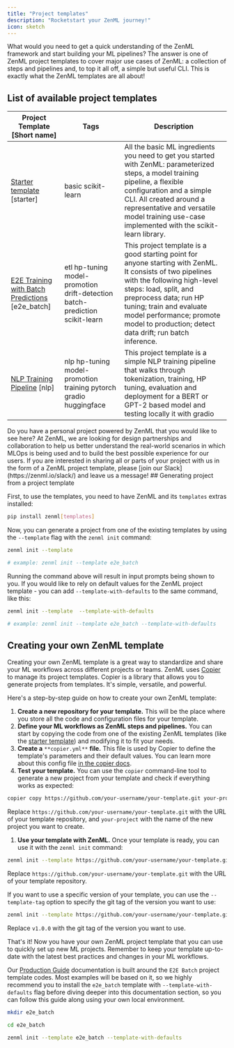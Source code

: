 ```yaml
---
title: "Project templates"
description: "Rocketstart your ZenML journey!"
icon: sketch
---
```


What would you need to get a quick understanding of the ZenML framework and start building your ML pipelines? The answer is one of ZenML project templates to cover major use cases of ZenML: a collection of steps and pipelines and, to top it all off, a simple but useful CLI. This is exactly what the ZenML templates are all about!

## List of available project templates

| Project Template \[Short name\]                                                                      | Tags                                                                        | Description                                                                                                                                                                                                                                                                                                  |
| ---------------------------------------------------------------------------------------------------- | --------------------------------------------------------------------------- | ------------------------------------------------------------------------------------------------------------------------------------------------------------------------------------------------------------------------------------------------------------------------------------------------------------ |
| [Starter template](https://github.com/zenml-io/template-starter) \[starter\]                         | basic scikit-learn                                                          | All the basic ML ingredients you need to get you started with ZenML: parameterized steps, a model training pipeline, a flexible configuration and a simple CLI. All created around a representative and versatile model training use-case implemented with the scikit-learn library.                         |
| [E2E Training with Batch Predictions](https://github.com/zenml-io/template-e2e-batch) \[e2e\_batch\] | etl hp-tuning model-promotion drift-detection batch-prediction scikit-learn | This project template is a good starting point for anyone starting with ZenML. It consists of two pipelines with the following high-level steps: load, split, and preprocess data; run HP tuning; train and evaluate model performance; promote model to production; detect data drift; run batch inference. |
| [NLP Training Pipeline](https://github.com/zenml-io/template-nlp) \[nlp\]                            | nlp hp-tuning model-promotion training pytorch gradio huggingface           | This project template is a simple NLP training pipeline that walks through tokenization, training, HP tuning, evaluation and deployment for a BERT or GPT-2 based model and testing locally it with gradio                                                                                                   |

<Info>
  Do you have a personal project powered by ZenML that you would like to see here? At ZenML, we are looking for design partnerships and collaboration to help us better understand the real-world scenarios in which MLOps is being used and to build the best possible experience for our users. If you are interested in sharing all or parts of your project with us in the form of a ZenML project template, please [join our Slack](https://zenml.io/slack/) and leave us a message!

</Info>
## Generating project from a project template

First, to use the templates, you need to have ZenML and its `templates` extras installed:

```Bash
pip install zenml[templates]
```

Now, you can generate a project from one of the existing templates by using the `--template` flag with the `zenml init` command:

```Bash
zenml init --template

# example: zenml init --template e2e_batch
```

Running the command above will result in input prompts being shown to you. If you would like to rely on default values for the ZenML project template - you can add `--template-with-defaults` to the same command, like this:

```Bash
zenml init --template  --template-with-defaults

# example: zenml init --template e2e_batch --template-with-defaults
```

## Creating your own ZenML template

Creating your own ZenML template is a great way to standardize and share your ML workflows across different projects or teams. ZenML uses [Copier](https://copier.readthedocs.io/en/stable/) to manage its project templates. Copier is a library that allows you to generate projects from templates. It's simple, versatile, and powerful.

Here's a step-by-step guide on how to create your own ZenML template:

1. **Create a new repository for your template.** This will be the place where you store all the code and configuration files for your template.
2. **Define your ML workflows as ZenML steps and pipelines.** You can start by copying the code from one of the existing ZenML templates (like the [starter template](https://github.com/zenml-io/template-starter)) and modifying it to fit your needs.
3. **Create a** `**copier.yml**` **file.** This file is used by Copier to define the template's parameters and their default values. You can learn more about this config file [in the copier docs](https://copier.readthedocs.io/en/stable/creating/).
4. **Test your template.** You can use the `copier` command-line tool to generate a new project from your template and check if everything works as expected:

```Bash
copier copy https://github.com/your-username/your-template.git your-project
```

Replace `https://github.com/your-username/your-template.git` with the URL of your template repository, and `your-project` with the name of the new project you want to create.

1. **Use your template with ZenML.** Once your template is ready, you can use it with the `zenml init` command:

```Bash
zenml init --template https://github.com/your-username/your-template.git
```

Replace `https://github.com/your-username/your-template.git` with the URL of your template repository.

If you want to use a specific version of your template, you can use the `--template-tag` option to specify the git tag of the version you want to use:

```Bash
zenml init --template https://github.com/your-username/your-template.git --template-tag v1.0.0
```

Replace `v1.0.0` with the git tag of the version you want to use.

That's it! Now you have your own ZenML project template that you can use to quickly set up new ML projects. Remember to keep your template up-to-date with the latest best practices and changes in your ML workflows.

Our [Production Guide](/versions/0.66.0/user-guide/production-guide) documentation is built around the `E2E Batch` project template codes. Most examples will be based on it, so we highly recommend you to install the `e2e_batch` template with `--template-with-defaults` flag before diving deeper into this documentation section, so you can follow this guide along using your own local environment.

```Bash
mkdir e2e_batch

cd e2e_batch

zenml init --template e2e_batch --template-with-defaults
```

